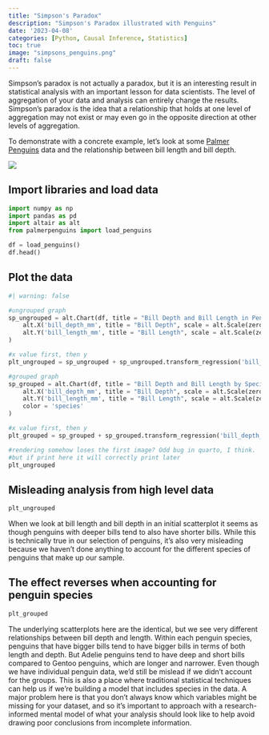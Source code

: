 ```yaml
---
title: "Simpson's Paradox"
description: "Simpson's Paradox illustrated with Penguins"
date: '2023-04-08'
categories: [Python, Causal Inference, Statistics]
toc: true
image: "simpsons_penguins.png"
draft: false
---
```


Simpson's paradox is not actually a paradox, but it is an interesting result in statistical analysis with an important lesson for data scientists. The level of aggregation of your data and analysis can entirely change the results. Simpson's paradox is the idea that a relationship that holds at one level of aggregation may not exist or may even go in the opposite direction at other levels of aggregation. 

To demonstrate with a concrete example, let's look at some [Palmer Penguins](https://allisonhorst.github.io/palmerpenguins/) data and the relationship between bill length and bill depth. 

![](culmen_depth.png)

## Import libraries and load data

```python
import numpy as np
import pandas as pd
import altair as alt
from palmerpenguins import load_penguins

df = load_penguins()
df.head()
```

## Plot the data

```python
#| warning: false

#ungrouped graph
sp_ungrouped = alt.Chart(df, title = "Bill Depth and Bill Length in Penguins").mark_circle().encode(
    alt.X('bill_depth_mm', title = "Bill Depth", scale = alt.Scale(zero = False)),
    alt.Y('bill_length_mm', title = "Bill Length", scale = alt.Scale(zero = False))
)

#x value first, then y 
plt_ungrouped = sp_ungrouped + sp_ungrouped.transform_regression('bill_depth_mm', 'bill_length_mm').mark_line()

#grouped graph
sp_grouped = alt.Chart(df, title = "Bill Depth and Bill Length by Species of Penguin").mark_circle().encode(
    alt.X('bill_depth_mm', title = "Bill Depth", scale = alt.Scale(zero = False)),
    alt.Y('bill_length_mm', title = "Bill Length", scale = alt.Scale(zero = False)),
    color = 'species'
)

#x value first, then y 
plt_grouped = sp_grouped + sp_grouped.transform_regression('bill_depth_mm', 'bill_length_mm', groupby = ['species']).mark_line()

#rendering somehow loses the first image? Odd bug in quarto, I think.
#but if print here it will correctly print later
plt_ungrouped
```

## Misleading analysis from high level data

```python
plt_ungrouped
```

When we look at bill length and bill depth in an initial scatterplot it seems as though penguins with deeper bills tend to also have shorter bills. While this is technically true in our selection of penguins, it's also very misleading because we haven't done anything to account for the different species of penguins that make up our sample. 

## The effect reverses when accounting for penguin species

```python
plt_grouped
```

The underlying scatterplots here are the identical, but we see very different relationships between bill depth and length. Within each penguin species, penguins that have bigger bills tend to have bigger bills in terms of both length and depth. But Adelie penguins tend to have deep and short bills compared to Gentoo penguins, which are longer and narrower. Even though we have individual penguin data, we'd still be mislead if we didn't account for the groups. This is also a place where traditional statistical techniques can help us if we're building a model that includes species in the data. A major problem here is that you don't always know which variables might be missing for your dataset, and so it's important to approach with a research-informed mental model of what your analysis should look like to help avoid drawing poor conclusions from incomplete information. 